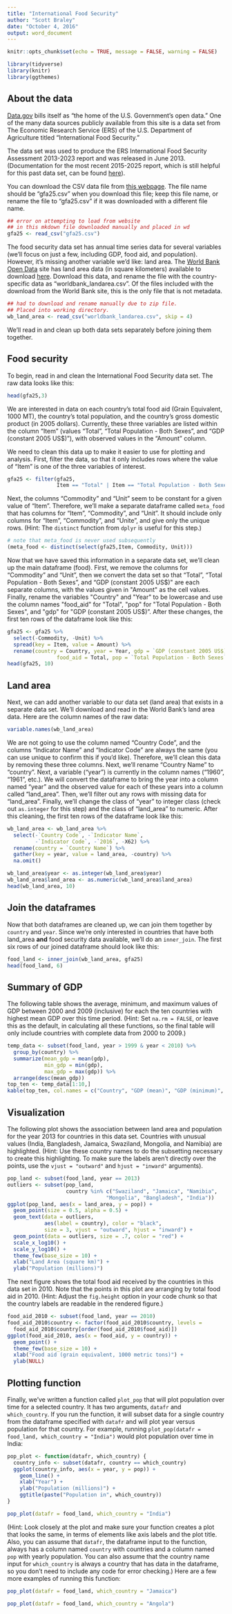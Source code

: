 ```yaml
---
title: "International Food Security"
author: "Scott Braley"
date: "October 4, 2016"
output: word_document
---
```


```r
knitr::opts_chunk$set(echo = TRUE, message = FALSE, warning = FALSE)
```

```r
library(tidyverse)
library(knitr)
library(ggthemes)
```

## About the data

[Data.gov](https://www.data.gov) bills itself as "the home of the U.S. Government's open data." One of the many data sources publicly available from this site is a data set from The Economic Research Service (ERS) of the U.S. Department of Agriculture titled "International Food Security."  

The data set was used to produce the ERS International Food Security Assessment 2013-2023 report and was released in June 2013. (Documentation for the most recent 2015-2025 report, which is still helpful for this past data set, can be found [here](http://www.ers.usda.gov/data-products/international-food-security/documentation.aspx)).  

You can download the CSV data file from [this webpage](https://catalog.data.gov/dataset/international-food-security). The file name should be "gfa25.csv" when you download this file; keep this file name, or rename the file to "gfa25.csv" if it was downloaded with a different file name.  

```r
## error on attempting to load from website 
## in this mkdown file downloaded manually and placed in wd
gfa25 <- read_csv("gfa25.csv")
```

The food security data set has annual time series data for several variables (we'll focus on just a few, including GDP, food aid, and population). However, it's missing another variable we'd like: land area. The [World Bank Open Data](http://data.worldbank.org/) site has land area data (in square kilometers) available to download [here](http://data.worldbank.org/indicator/AG.LND.TOTL.K2?name_desc=false). Download this data, and rename the file with the country-specific data as "worldbank_landarea.csv". Of the files included with the download from the World Bank site, this is the only file that is not metadata.  

```r
## had to download and rename manually due to zip file.  
## Placed into working directory.
wb_land_area <- read_csv("worldbank_landarea.csv", skip = 4)
```

We'll read in and clean up both data sets separately before joining them together.  

## Food security

To begin, read in and clean the International Food Security data set. The raw data looks like this:  

```r
head(gfa25,3)
```

We are interested in data on each country's total food aid (Grain Equivalent, 1000 MT), the country's total population, and the country's gross domestic product (in 2005 dollars). Currently, these three variables are listed within the column "Item" (values "Total", "Total Population - Both Sexes", and "GDP (constant 2005 US$)"), with observed values in the "Amount" column.  

We need to clean this data up to make it easier to use for plotting and analysis. First, filter the data, so that it only includes rows where the value of "Item" is one of the three variables of interest.  

```r
gfa25 <- filter(gfa25, 
                Item == "Total" | Item == "Total Population - Both Sexes" |  Item == "GDP (constant 2005 US$)")
```

Next, the columns "Commodity" and "Unit" seem to be constant for a given value of "Item". Therefore, we'll make a separate dataframe called ```meta_food``` that has columns for "Item", "Commodity", and "Unit". It should include only columns for "Item", "Commodity", and "Unite", and give only the unique rows. (Hint: The ```distinct``` function from ```dplyr``` is useful for this step.)

```r
# note that meta_food is never used subsequently
(meta_food <- distinct(select(gfa25,Item, Commodity, Unit)))
```

Now that we have saved this information in a separate data set, we'll clean up the main dataframe (food). First, we remove the columns for "Commodity" and "Unit", then we convert the data set so that "Total", "Total Population - Both Sexes", and "GDP (constant 2005 US$)" are each separate columns, with the values given in "Amount" as the cell values. Finally, rename the variables "Country" and "Year" to be lowercase and use the column names "food_aid" for "Total", "pop" for "Total Population - Both Sexes", and "gdp" for "GDP (constant 2005 US$)". After these changes, the first ten rows of the dataframe look like this:

```r
gfa25 <- gfa25 %>%
  select(-Commodity, -Unit) %>%
  spread(key = Item, value = Amount) %>%
  rename(country = Country, year = Year, gdp = `GDP (constant 2005 US$)`, 
                food_aid = Total, pop = `Total Population - Both Sexes`)
head(gfa25, 10)
```


## Land area

Next, we can add another variable to our data set (land area) that exists in a separate data set. We'll download and read in the World Bank's land area data. Here are the column names of the raw data:

```r
variable.names(wb_land_area)
```

We are not going to use the column named "Country Code", and the columns "Indicator Name" and "Indicator Code" are always the same (you can use unique to confirm this if you'd like). Therefore, we'll clean this data by removing these three columns. Next, we'll rename "Country Name" to "country". Next, a variable ("year") is currently in the column names ("1960", "1961", etc.). We will convert the dataframe to bring the year into a column named "year" and the observed value for each of these years into a column called "land_area". Then, we'll filter out any rows with missing data for "land_area". Finally, we'll change the class of "year" to integer class (check out ```as.integer``` for this step) and the class of "land_area" to numeric. After this cleaning, the first ten rows of the dataframe look like this:

```r
wb_land_area <- wb_land_area %>%
  select(-`Country Code`, -`Indicator Name`, 
         -`Indicator Code`, -`2016`, -X62) %>%
  rename(country = `Country Name`) %>%
  gather(key = year, value = land_area, -country) %>%
  na.omit()

wb_land_area$year <- as.integer(wb_land_area$year)
wb_land_area$land_area <- as.numeric(wb_land_area$land_area)
head(wb_land_area, 10)
```

## Join the dataframes
Now that both dataframes are cleaned up, we can join them together by ```country``` and ```year```. Since we're only interested in countries that have both land_area **and** food security data available, we'll do an ```inner_join```. The first six rows of our joined dataframe should look like this:

```r
food_land <- inner_join(wb_land_area, gfa25)
head(food_land, 6)
```

## Summary of GDP

The following table shows the average, minimum, and maximum values of GDP between 2000 and 2009 (inclusive) for each the ten countries with highest mean GDP over this time period. (Hint: Set ```na.rm = FALSE```, or leave this as the default, in calculating all these functions, so the final table will only include countries with complete data from 2000 to 2009.)

```r
temp_data <- subset(food_land, year > 1999 & year < 2010) %>%
  group_by(country) %>%
  summarize(mean_gdp = mean(gdp),
            min_gdp = min(gdp),
            max_gdp = max(gdp)) %>%
  arrange(desc(mean_gdp))
top_ten <- temp_data[1:10,]
kable(top_ten, col.names = c("Country", "GDP (mean)", "GDP (minimum)", "GDP (maximum)"))
```

## Visualization

The following plot shows the association between land area and population for the year 2013 for countries in this data set. Countries with unusual values (India, Bangladesh, Jamaica, Swaziland, Mongolia, and Namibia) are highlighted. (Hint: Use these country names to do the subsetting necessary to create this highlighting. To make sure the labels aren't directly over the points, use the ```vjust = "outward"``` and ```hjust = "inward"``` arguments).  

```r
pop_land <- subset(food_land, year == 2013)
outliers <- subset(pop_land, 
                   country %in% c("Swaziland", "Jamaica", "Namibia", 
                                "Mongolia", "Bangladesh", "India"))
ggplot(pop_land, aes(x = land_area, y = pop)) +
  geom_point(size = 0.5, alpha = 0.5) +
  geom_text(data = outliers, 
            aes(label = country), color = "black", 
            size = 3, vjust = "outward", hjust = "inward") +
  geom_point(data = outliers, size = .7, color = "red") +
  scale_x_log10() +
  scale_y_log10() +
  theme_few(base_size = 10) +
  xlab("Land Area (square km)") +
  ylab("Population (millions)")
```

The next figure shows the total food aid received by the countries in this data set in 2010. Note that the points in this plot are arranging by total food aid in 2010. (Hint: Adjust the ```fig.height``` option in your code chunk so that the country labels are readable in the rendered figure.)

```r
food_aid_2010 <- subset(food_land, year == 2010)
food_aid_2010$country <- factor(food_aid_2010$country, levels =
  food_aid_2010$country[order(food_aid_2010$food_aid)])
ggplot(food_aid_2010, aes(x = food_aid, y = country)) +
  geom_point() +
  theme_few(base_size = 10) +
  xlab("Food aid (grain equivalent, 1000 metric tons)") +
  ylab(NULL)
```

 
## Plotting function

Finally, we've written a function called ```plot_pop``` that will plot population over time for a selected country. It has two arguments, ```datafr``` and ```which_country```. If you run the function, it will subset data for a single country from the dataframe specified with ```datafr``` and will plot year versus population for that country. For example, running ```plot_pop(datafr = food_land, which_country = "India")``` would plot population over time in India:

```r
pop_plot <- function(datafr, which_country) {
  country_info <- subset(datafr, country == which_country)
  ggplot(country_info, aes(x = year, y = pop)) +
    geom_line() +
    xlab("Year") +
    ylab("Population (millions)") +
    ggtitle(paste("Population in", which_country)) 
}
```

```r
pop_plot(datafr = food_land, which_country = "India")
```

(Hint: Look closely at the plot and make sure your function creates a plot that looks the same, in terms of elements like axis labels and the plot title. Also, you can assume that ```datafr```, the dataframe input to the function, always has a column named ```country``` with countries and a column named ```pop``` with yearly population. You can also assume that the country name input for ```which_country``` is always a country that has data in the dataframe, so you don't need to include any code for error checking.)
Here are a few more examples of running this function:

```r
pop_plot(datafr = food_land, which_country = "Jamaica")
```
 
```r
pop_plot(datafr = food_land, which_country = "Angola")
```
